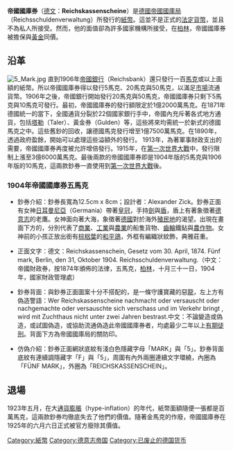 {{unreferenced|time=2019-06-04T15:07:50+00:00}}
'''帝國國庫券'''（[[德文|德文]]：'''Reichskassenscheine'''）是[[德國|德國]][[帝國國庫局|帝國國庫局]]（Reichsschuldenverwaltung）所發行的[[紙幣|紙幣]]。這並不是正式的[[法定貨幣|法定貨幣]]，並且不為私人所接受。然而，他的面值卻為許多國家機構所接受，在[[柏林|柏林]]，帝國國庫券被擔保與[[黃金|黃金]]同價。
== 沿革 ==
[[File:5_Mark.jpg|thumb]]
直到1906年[[帝國銀行|帝國銀行]]（Reichsbank）還只發行一百[[馬克|馬克]]或以上面額的紙幣。所以帝國國庫券得以發行5馬克、20馬克與50馬克，以滿足[[市場|市場]]流通貨幣。1906年之後，帝國銀行開始發行20馬克與50馬克，帝國國庫券只剩下5馬克與10馬克可發行。最初，帝國國庫券的發行額限定於1億2000萬馬克。在1871年德國統一的當下，全國通貨分裂於22個國家銀行手中，帝國內充斥著各式地方通貨，包括[[塔勒|塔勒]]（Taler）、黃金券（Gulden）等，這些將來均需統一於新式的德國馬克之中。這些舊鈔的回收，讓德國馬克發行增至1億7500萬馬克。在1890年，透過政府盈餘，開始可以處理這些溢額外的發行。
1913年，為著軍事財政支出的需要，帝國國庫券再度被允許增倍發行。1915年，在[[第一次世界大戰|第一次世界大戰]]中，發行限制上漲至3億6000萬馬克。最後兩款的帝國國庫券即是1904年版的5馬克與1906年版的10馬克，這兩款鈔券一直使用到[[第一次世界大戰|第一次世界大戰]]後。

=== 1904年帝國國庫券五馬克 ===

* 鈔券介紹：鈔券長寬為12.5cm x 8cm；設計者：Alexander Zick。鈔券正面有女神[[日耳曼尼亞|日耳曼尼亞]]（Germania）帶著[[皇冠|皇冠]]，手持[[劍|劍]]與[[盾|盾]]，盾上有著象徵著[[德意志|德意志]]的老鷹。女神面向著大海，象徵著[[德國|德國]]對於海外[[殖民地|殖民地]]的渴望。出現在畫面下方的，分別代表了[[商業|商業]]、[[工業|工業]]與[[農業|農業]]的船隻貨物、[[齒輪|齒輪]]鐵鉆與[[農作物|農作物]]。女神前的小孩正放出銜有[[棕梠葉|棕梠葉]]的[[和平鴿|和平鴿]]，外框有編織狀紋飾，典雅莊重。

* 正面文字：德文：Reichskassenschein, Gesetz vom 30. April, 1874. Fünf mark, Berlin, den 31, Oktober 1904. Reichsschuldenverwaltung.（中文：帝國財政券，按1874年頒佈的法律，五馬克，[[柏林|柏林]]，十月三十一日，1904年，國家財政管理處）

* 鈔券背面：與鈔券正面圖案十分不搭配的，是一條守護寶藏的惡[[龍|龍]]，左上方有偽造警語：Wer Reichskassenscheine nachmacht oder versauscht oder nachgemachte oder versauschte sich verschass und im Verkehr bringt , wird mit Zuchthaus nicht unter zwei Jahren bestrast.中文：不論變造或偽造，或試圖偽造，或協助流通偽造此帝國國庫券者，均處最少二年以上[[有期徒刑|有期徒刑]]。背面下方為帝國國庫局的關防印。

* 仿偽介紹：鈔券正面網狀底紋有淺白色隱藏字母「MARK」與「5」。鈔券背面底紋有連續調隱藏字「F」與「5」，周圍有內外兩圈連續文字環繞，內圈為「FÜNF MARK」，外圈為「REICHSKASSENSCHEIN」。

== 退場 ==
1923年五月，在大[[通貨膨脹|通貨膨脹]]（hype-inflation）的年代，紙幣面額隨便一張都是百萬馬克，這兩款鈔券均徹底失去了他們的價值。隨著金馬克的作廢，帝國國庫券在1925年的六月六日正式被官方廢除其價值。

[[Category:紙幣|Category:紙幣]]
[[Category:德意志帝国|Category:德意志帝国]]
[[Category:已废止的德国货币|Category:已废止的德国货币]]
